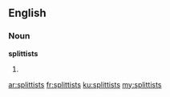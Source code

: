 ==English==

===Noun===
'''splittists'''

# {{plural of|[[splittist]]}}

[[ar:splittists]]
[[fr:splittists]]
[[ku:splittists]]
[[my:splittists]]